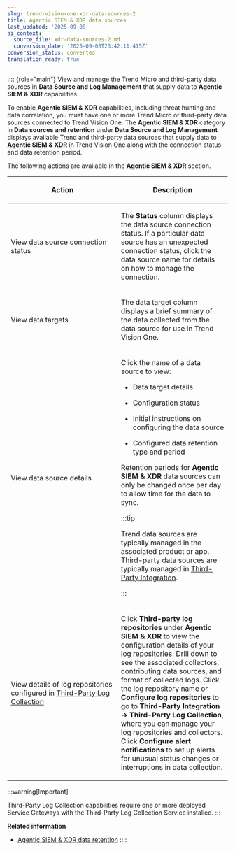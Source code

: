 ```yaml
---
slug: trend-vision-one-xdr-data-sources-2
title: Agentic SIEM & XDR data sources
last_updated: '2025-09-08'
ai_context:
  source_file: xdr-data-sources-2.md
  conversion_date: '2025-09-08T23:42:11.415Z'
conversion_status: converted
translation_ready: true
---
```


:::: {role="main"}
View and manage the Trend Micro and third-party data sources in **Data Source and Log Management** that supply data to **Agentic SIEM & XDR** capabilities.

To enable **Agentic SIEM & XDR** capabilities, including threat hunting and data correlation, you must have one or more Trend Micro or third-party data sources connected to Trend Vision One. The **Agentic SIEM & XDR** category in **Data sources and retention** under **Data Source and Log Management** displays available Trend and third-party data sources that supply data to **Agentic SIEM & XDR** in Trend Vision One along with the connection status and data retention period.

The following actions are available in the **Agentic SIEM & XDR** section.

<table>
<colgroup>
<col style="width: 50%" />
<col style="width: 50%" />
</colgroup>
<thead>
<tr>
<th><p>Action</p></th>
<th><p>Description</p></th>
</tr>
</thead>
<tbody>
<tr>
<td><p>View data source connection status</p></td>
<td><p>The <strong>Status</strong> column displays the data source connection status. If a particular data source has an unexpected connection status, click the data source name for details on how to manage the connection.</p></td>
</tr>
<tr>
<td><p>View data targets</p></td>
<td><p>The data target column displays a brief summary of the data collected from the data source for use in Trend Vision One.</p></td>
</tr>
<tr>
<td><p>View data source details</p></td>
<td><p>Click the name of a data source to view:</p>
<ul>
<li><p>Data target details</p></li>
<li><p>Configuration status</p></li>
<li><p>Initial instructions on configuring the data source</p></li>
<li><p>Configured data retention type and period</p></li>
</ul>
<p>Retention periods for <strong>Agentic SIEM &amp; XDR</strong> data sources can only be changed once per day to allow time for the data to sync.</p>


:::tip

<p>Trend data sources are typically managed in the associated product or app. Third-party data sources are typically managed in <a href="trend-vision-one-third-party-integration">Third-Party Integration</a>.</p>


:::

</td>
</tr>
<tr>
<td><p>View details of log repositories configured in <a href="trend-vision-one-third-party-log-intro">Third-Party Log Collection</a></p></td>
<td><p>Click <strong>Third-party log repositories</strong> under <strong>Agentic SIEM &amp; XDR</strong> to view the configuration details of your <a href="trend-vision-one-log-repositories">log repositories</a>. Drill down to see the associated collectors, contributing data sources, and format of collected logs. Click the log repository name or <strong>Configure log repositories</strong> to go to <strong>Third-Party Integration → Third-Party Log Collection</strong>, where you can manage your log repositories and collectors. Click <strong>Configure alert notifications</strong> to set up alerts for unusual status changes or interruptions in data collection.</p></td>
</tr>
</tbody>
</table>

:::warning[Important]

Third-Party Log Collection capabilities require one or more deployed Service Gateways with the Third-Party Log Collection Service installed.
:::

**Related information**

- [Agentic SIEM & XDR data retention](agentic-siem-xdr-data-retention-2.md "Learn about data retention for Agentic SIEM & XDR data sources, including the types of data retained, retention types, and how you can change or extend your retention period.")
::::
